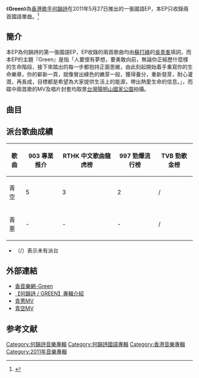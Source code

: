 {{Album infobox | 
|  Name          = Green
|  Type          = EP
|  Artist        = [[何韻詩|何韻詩]]
|  Cover         = 何韻詩 Green.jpg
|  Recorded      = 2011年
|  Released      = 2011年5月27日
|  Genre         = 國語
|  Label         = [[東亞唱片|東亞唱片]]
|  Length        = 7:38
|  Last album    = [[無名·詩|無名·詩]] <br /> (2010年)
|  This album    = '''Green'''<br /> (2011年)
|  Next album    = [[Awakening|Awakening]]<br /> (2011年)
}}

《'''Green'''》為[[香港|香港]][[歌手|歌手]][[何韻詩|何韻詩]]在2011年5月27日推出的一張國語EP，本EP只收錄兩首國語單曲。<ref>{{Cite web |url=https://ent.ltn.com.tw/amp/news/breakingnews/502628 |title=存档副本 |access-date=2021-07-21 |archive-date=2021-07-20 |archive-url=https://web.archive.org/web/20210720105646/https://ent.ltn.com.tw/amp/news/breakingnews/502628 }}</ref>

== 簡介 ==
本EP為何韻詩的第一張國語EP，EP收錄的兩首歌曲均由[[蘇打綠|蘇打綠]]的[[吳青峯|吳青峯]]填詞，而本EP的主題『Green』是指「人要懷有夢想，要勇敢向前，無論你正經歷什麼樣的生命階段，接下來踏出的每一步都抱持正面思維，由此刻起開始着手重寫你的生命樂章，你的嶄新一頁，就像冒出綠色的嫩芽一般，獲得養分，重新發芽，耐心灌溉，再長成，目標都是希望為大家提供生活上的能源，帶出熱愛生命的信息。」，而碟中兩首歌的MV及唱片封套均取景[[台灣|台灣]][[陽明山國家公園|陽明山國家公園]]拍攝。

== 曲目 ==
{{tracklist
| headline = 
| total_length = 7:38
| title_width = 16%

| all_lyrics = [[吳青峰|吳青峰]]
| all_producer = [[何秉舜|何秉舜]]、[[何韻詩|何韻詩]]

| title1 = 青空
| music1 = [[周國賢|周國賢]]
| arranger1 = 周國賢<br>[[黃曉暉|黃曉暉]]
| longnote1 = 
| length1 = 4:05

| title2 = 青蔥
| music2 = [[羅曉彬|PAN]]
| arranger2 = PAN
| longnote2 = 
| length2 = 3:33
}}

== 派台歌曲成績 ==
{{Unreferenced section|time=2016-3-25}}
{| class="wikitable"
|-
!歌曲||903 專業推介||RTHK 中文歌曲龍虎榜||997 勁爆流行榜||TVB 勁歌金榜
|-
| 青空 || 5 || 3 || 2 || /
|-
| 青蔥 || - || - || - || /  
|}
* （/）表示未有派台

== 外部連結 ==
* [http://lyric.musichk.org/main1/hocc14.htm 香音樂網-Green] {{Wayback|url=http://lyric.musichk.org/main1/hocc14.htm |date=20210721024828 }}
* [http://ent.chinatimes.com/Album/Album_m1258.html 【何韻詩 / GREEN】專輯介紹] {{Wayback|url=http://ent.chinatimes.com/Album/Album_m1258.html |date=20110918190945 }}
* [http://www.youtube.com/user/hoccgoomusic#p/u/4/rMt5C2D-6Ec 青蔥MV] {{Wayback|url=http://www.youtube.com/user/hoccgoomusic#p/u/4/rMt5C2D-6Ec |date=20210524162921 }}
* [http://www.youtube.com/user/hoccgoomusic#p/u/2/z9z7tHY87Ac 青空MV] {{Wayback|url=http://www.youtube.com/user/hoccgoomusic#p/u/2/z9z7tHY87Ac |date=20210524162921 }}

== 参考文献 ==
{{reflist}}

{{何韻詩}}

[[Category:何韻詩音樂專輯|Category:何韻詩音樂專輯]]
[[Category:何韻詩國語專輯|Category:何韻詩國語專輯]]
[[Category:香港音樂專輯|Category:香港音樂專輯]]
[[Category:2011年音樂專輯|Category:2011年音樂專輯]]